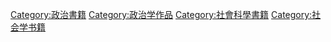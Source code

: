 [[Category:政治書籍|Category:政治書籍]]
[[Category:政治学作品|Category:政治学作品]]
[[Category:社會科學書籍|Category:社會科學書籍]]
[[Category:社会学书籍|Category:社会学书籍]]